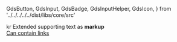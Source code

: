   GdsButton,
  GdsInput,
  GdsBadge,
  GdsInputHelper,
  GdsIcon,
} from '../../../../../dist/libs/core/src'

<Meta title="Components/Input" />

<Canvas>
  <gds-input
    label="Label"
    maxlength="50"
    supporting-text="Supporting text"
    clearable
  >
    <gds-icon name="mail" slot="icon"></gds-icon>
    <gds-badge slot="badge" variant="surface">kr</gds-badge>
    <gds-panel slot="extended-supporting-text">
      Extended supporting text as <strong>markup</strong>
      <br/>
      <a href="#">Can contain links</a>
    </gds-panel>
  </gds-input>
</Canvas>
